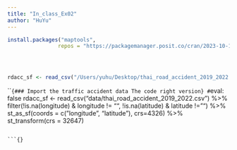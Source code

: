 ```yaml
---
title: "In_class_Ex02"
author: "HuYu"
---
```


```r
install.packages("maptools",
                repos = "https://packagemanager.posit.co/cran/2023-10-13")
```

```         
```

```         
```

```         
```

```r
rdacc_sf <- read_csv("/Users/yuhu/Desktop/thai_road_accident_2019_2022.csv")
```

\`\``{### Import the traffic accident data The code right version} #`eval: false rdacc_sf \<- read_csv("data/thai_road_accident_2019_2022.csv") %\>% filter(!is.na(longitude) & longitude != "", !is.na(latitude) & latitude != "") %\>% st_as_sf(coords = c( "longitude", "latitude"), crs=4326) %\>% st_transform(crs = 32647)

```         

```{}
```
